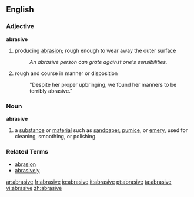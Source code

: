 ==English==

===Adjective===
'''abrasive'''

#producing [[abrasion]]; rough enough to wear away the outer surface
#:''An abrasive person can grate against one's sensibilities.''
#rough and course in manner or disposition
#:"Despite her proper upbringing, we found her manners to be terribly abrasive."

===Noun===
'''abrasive'''

#a [[substance]] or [[material]] such as [[sandpaper]], [[pumice]], or [[emery]], used for cleaning, smoothing, or polishing.

===Related Terms===
*[[abrasion]]
*[[abrasively]]

[[ar:abrasive]]
[[fr:abrasive]]
[[io:abrasive]]
[[it:abrasive]]
[[pt:abrasive]]
[[ta:abrasive]]
[[vi:abrasive]]
[[zh:abrasive]]